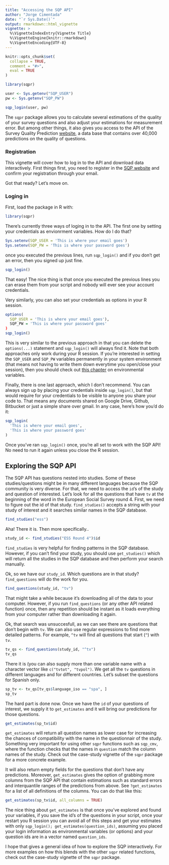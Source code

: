 ---
title: "Accessing the SQP API"
author: "Jorge Cimentada"
date: "`r Sys.Date()`"
output: rmarkdown::html_vignette
vignette: >
  %\VignetteIndexEntry{Vignette Title}
  %\VignetteEngine{knitr::rmarkdown}
  %\VignetteEncoding{UTF-8}
---

```{r, echo = FALSE, warning=FALSE, message=FALSE}
knitr::opts_chunk$set(
  collapse = TRUE,
  comment = "#>",
  eval = TRUE
)
```

```{r, echo = FALSE}
library(sqpr)

user <- Sys.getenv("SQP_USER")
pw <- Sys.getenv("SQP_PW")

sqp_login(user, pw)
```


The `sqpr` package allows you to calculate several estimations of the quality of your survey questions and also adjust your estimations for measurement error. But among other things, it also gives you access to the API of the Survey Quality Prediction [website](http://sqp.upf.edu/), a data base that contains over 40,000 predictions on the quality of questions.

### Registration

This vignette will cover how to log in to the API and download data interactively. First things first, you need to register in the [SQP website](http://sqp.upf.edu/accounts/register/) and confirm your registration through your email.

Got that ready? Let's move on.

### Loging in

First, load the package in R with:
```{r, eval = FALSE}
library(sqpr)
```

There's currently three ways of loging in to the API. The first one by setting your credentials as envionrment variables. How do I do that?

```{r, eval = FALSE}
Sys.setenv(SQP_USER = 'This is where your email goes')
Sys.setenv(SQP_PW = 'This is where your password goes')
```

once you executed the previous lines, run `sqp_login()` and if you don't get an error, then you signed up just fine.

```{r, eval = FALSE}
sqp_login()
```


That easy! The nice thing is that once you executed the previous lines you can erase them from your script and nobody will ever see your account credentials.

Very similarly, you can also set your credentials as options in your R session.

```{r, eval = FALSE}
options(
  SQP_USER = 'This is where your email goes'),
  SQP_PW = 'This is where your password goes'
)
sqp_login()
```

This is very similar to the previous approach in that you can delete the `options(...)` statement and `sqp_login()` will always find it. Note that both approaches only work during your R session. If you're interested in setting the `SQP_USER` and `SQP_PW` variables permanently in your system environment (that means not having to write them down everytime you open/close your session), then you should check out [this chapter](https://csgillespie.github.io/efficientR/r-startup.html#renviron) on environmental variables.

Finally, there is one last approach, which I don't recommend. You can always sign up by placing your credentials inside `sqp_login()`, but that would require for your credentials to be visible to anyone you share your code to. That means any documents shared on Google Drive, Github, Bitbucket or just a simple share over gmail. In any case, here's how you'd do it:

```{r, eval = FALSE}
sqp_login(
  'This is where your email goes',
  'This is where your password goes'
)
```

Once you've ran `sqp_login()` once, you're all set to work with the SQP API! No need to run it again unless you close the R session.

## Exploring the SQP API

The SQP API has questions nested into studies. Some of these studies/questions might be in many different languages because the SQP community is very diverse. For that, we need to access the `id`'s of the study and question of interested. Let's look for all the questions that have `tv` at the beginning of the word in the European Social Survey round 4. First, we need to figure out the id of that study. `find_studies()` accepts a string with your study of interest and it searches similar names in the SQP database.

```{r}
find_studies("ess")
```

Aha! There it is. Then more specifically..
```{r}
study_id <- find_studies("ESS Round 4")$id
```

`find_studies` is very helpful for finding patterns in the SQP database. However, if you can't find your study, you should use `get_studies()` which will return all the studies in the SQP database and then perform your search manually.


Ok, so we have our `study_id`. Which questions are in that study? `find_questions` will do the work for you.

```{r}
find_questions(study_id, "tv")
```

That might take a while because it's downloading all of the data to your computer. However, if you run `find_questions` (or any other API related function) once, then any repetition should be instant as it loads everything from your computer rather than downloading it again.

Ok, that search was unsuccesfull, as we can see there are questions that don't begin with `tv`. We can also use regular expressions to find more detailed patterns. For example, `^tv` will find all questions that start (`^`) with `tv`.

```{r}
tv_qs <- find_questions(study_id, "^tv")
tv_qs
```

There it is (you can also supply more than one variable name with a character vector like `c("tvtot", "tvpol")`. We get all the `tv` questions in different languages and for different countries. Let's subset the questions for Spanish only.

```{r}
sp_tv <- tv_qs[tv_qs$language_iso == "spa", ]
sp_tv
```

The hard part is done now. Once we have the `id` of your questions of interest, we supply it to `get_estimates` and it will bring our predictions for those questions.

```{r}
get_estimates(sp_tv$id)
```

`get_estimates` will return all question names as lower case for increasing the chances of compatibility with the name in the questionnair of the study. Something very important for using other `sqpr` functions such as `sqp_cmv`, where the function checks that the names in `question` match the column names of the study. Check out the case-study vignette of the `sqpr` package for a more concrete example.

It will also return empty fields for the questions that don't have any predictions. Moreover, `get_estimates` gives the option of grabbing more columns from the SQP API that contain estimations such as standard errors and interquantile ranges of the predictions from above. See `?get_estimates` for a list of all definitions of the columns. You can do that like this:

```{r}
get_estimates(sp_tv$id, all_columns = TRUE)
```

The nice thing about `get_estimates` is that once you've explored and found your variables, if you save the id's of the questions in your script, once your restart you R session you can avoid all of this steps and get your estimates with only `sqp_login(); get_estimates(question_ids)`, assuming you placed your login information as environmental variables (or options) and your question ids are in a vector named `question_ids`.

I hope that gives a general idea of how to explore the SQP interactively. For more examples on how this blends with the other `sqpr` related functions, check out the case-study vignette of the `sqpr` package.







